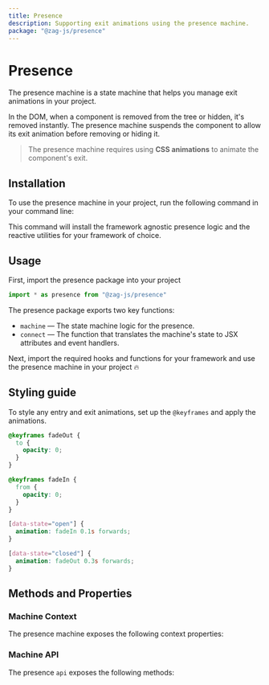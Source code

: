 ```yaml
---
title: Presence
description: Supporting exit animations using the presence machine.
package: "@zag-js/presence"
---
```


# Presence

The presence machine is a state machine that helps you manage exit animations in
your project.

In the DOM, when a component is removed from the tree or hidden, it's removed
instantly. The presence machine suspends the component to allow its exit
animation before removing or hiding it.

> The presence machine requires using **CSS animations** to animate the
> component's exit.

<Resources pkg="@zag-js/presence" />

<Showcase id="Presence" />

## Installation

To use the presence machine in your project, run the following command in your
command line:

<CodeSnippet id="presence/installation.mdx" />

This command will install the framework agnostic presence logic and the reactive
utilities for your framework of choice.

## Usage

First, import the presence package into your project

```jsx
import * as presence from "@zag-js/presence"
```

The presence package exports two key functions:

- `machine` — The state machine logic for the presence.
- `connect` — The function that translates the machine's state to JSX attributes
  and event handlers.

Next, import the required hooks and functions for your framework and use the
presence machine in your project 🔥

<CodeSnippet id="presence/usage.mdx" />

## Styling guide

To style any entry and exit animations, set up the `@keyframes` and apply the
animations.

```css
@keyframes fadeOut {
  to {
    opacity: 0;
  }
}

@keyframes fadeIn {
  from {
    opacity: 0;
  }
}

[data-state="open"] {
  animation: fadeIn 0.1s forwards;
}

[data-state="closed"] {
  animation: fadeOut 0.3s forwards;
}
```

## Methods and Properties

### Machine Context

The presence machine exposes the following context properties:

<ContextTable name="presence" />

### Machine API

The presence `api` exposes the following methods:

<ApiTable name="presence" />
